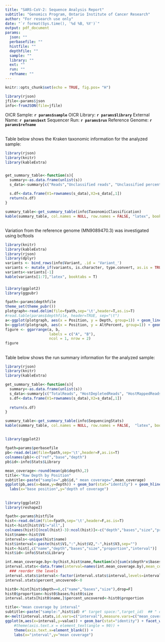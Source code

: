 ```yaml
---
title: "SARS-CoV-2: Sequence Analysis Report"
subtitle: "Genomics Program, Ontario Institute of Cancer Research"
author: "For research use only"
date: "`r format(Sys.time(), '%d %B, %Y')`"
output: pdf_document
params:
  json: ""
  perbasefile: ""
  histfile: ""
  depthfile: ""
  sample: ""
  library: ""
  ext: ""
  run: ""
  refname: ""
---
```


```r
knitr::opts_chunk$set(echo = TRUE, fig.pos= "H")

library(rjson)
jfile<-params$json
info<-fromJSON(file=jfile)

```

\fontfamily{lmr}\selectfont

OICR Sample: **`r params$sample`**
\newline
OICR Library: **`r params$library`**
\newline
External Name: **`r params$ext`**
\newline
Sequencer Run: **`r params$run`**
\newline
Reference Genome: **`r params$refname`**
\newline

## \textcolor{blue}{1. Taxonomic Classification }
Table below shows the Kraken taxonomic information for the analyzed sample:

``` r
library(rjson)
library(knitr)
library(kableExtra)


get_summary_table<-function(s){
  summary<-as.data.frame(unlist(s))
  s_data<-summary[c("Reads","Unclassified reads", "Unclassified percent","Severe acute respiratory syndrome-related coronavirus","Severe acute respiratory syndrome coronavirus 2","Homo sapiens"),,drop=F]

  s.df<-data.frame(V1=rownames(s_data),V2=s_data[,1])
  return(s.df)
}

summary_table<-get_summary_table(info$TaxonomicClassification)
kable(summary_table, col.names = NULL, row.names = FALSE, "latex", booktabs = T)

```

##  \textcolor{blue}{2. Variant Detection}
###  \textcolor{black}{2.1 Variant Table}

Variation from the reference genome (MN9089470.3) was investigated using bcftools 
\newline 

``` r
library(knitr)
library(kableExtra)
library(rjson)
library(dplyr)
variants <- bind_rows(info$Variant, .id = 'Variant_')
variants <- mutate_if(variants, is.character, type.convert, as.is = TRUE)
variants<-variants[-1]
kable(variants[1:7],"latex", booktabs = T)
```

###  \textcolor{black}{2.2 Sequence Summary, ( high quality bases, >Q13)}

```r
library(ggplot2)
library(ggpubr)

fpath<-params$depthfile
theme_set(theme_pubr())
plotgraph<-read.delim(file=fpath,sep='\t',header=T,as.is=T)
#read.table(params$depthfile, header=TRUE, sep="\t")
a<-ggplot(plotgraph, aes(x = Position, y = Depth, group=1)) + geom_line() + labs(title="Coverage") + ylab("Depth")
b<-ggplot(plotgraph, aes(x = Position, y = AltPercent, group=1)) + geom_line() + labs(title="ALT Percent Rate")+ scale_y_continuous(limits = c(0, 100))
figure <- ggarrange(a, b,
                    labels = c("A", "B"),
                    ncol = 1, nrow = 2)
figure
```


## \textcolor{blue}{3. Sequencing Stats}
Table below shows the run summary information for the analyzed sample:
\newline 

``` r
library(rjson)
library(knitr)
library(kableExtra)

get_summary_table<-function(s){
  summary<-as.data.frame(unlist(s))
  s_data<-summary[c("TotalReads", "HostDepletedReads", "HostMappedReads", "MappedTrimmedReads", "MeanCoverage", "MeanReadLength", "MeanInsertSize", "InsertSizeSD"),,drop=F]
  s.df<-data.frame(V1=rownames(s_data),V2=s_data[,1])
 
  return(s.df)
}

summary_table<-get_summary_table(info$SequencingStats)
kable(summary_table, col.names = NULL, row.names = FALSE,  "latex", booktabs = T)
```

##  \textcolor{blue}{4. Raw Sequencing Depth across the viral genome}

```r
library(ggplot2)

fpath=params$perbasefile
pb<-read.delim(file=fpath,sep='\t',header=F,as.is=T)
colnames(pb)<-c("ref","base","depth")
pb$id<-info$Stats$Library

mean_coverage<-round(mean(pb$depth),2) 
title<-"Raw Depth by Position"
subtitle<-paste("sample=",pb$id," mean coverage=",mean_coverage)
ggplot(pb,aes(x=base,y=depth)) + geom_bar(stat="identity") + geom_hline(yintercept=mean_coverage,col="red",linetype="dashed") +
  labs(x="base position",y="depth of coverage")

```

##  \textcolor{blue}{5. Coverage By Interval}

```r

library(ggplot2)
library(reshape2)

fpath<-params$histfile
hist<-read.delim(file=fpath,sep='\t',header=F,as.is=T)
hist<-hist[hist$V1!="all",]
colnames(hist)[(ncol(hist)-3):ncol(hist)]<-c("depth","bases","size","proportion")
hist$name<-hist$V4
intervals<-unique(hist$name)
hist$interval<-paste(hist$V1,":",hist$V2,"-",hist$V3,sep="")
hist<-hist[,c("name","depth","bases","size","proportion","interval")]
hist$id<-info$Stats$Library

int.mean_coverage.by<-by(hist,hist$name,function(x){sum(x$depth*x$bases)/as.numeric(x$size[1])})
interval.stats<-data.frame(interval=names(int.mean_coverage.by),mean_coverage=as.vector(int.mean_coverage.by),row.names=names(int.mean_coverage.by))
  ### reorder the levels
interval.stats$interval<-factor(interval.stats$interval,levels=intervals)
interval.stats$percent_uncovered<-0

hist0<-hist[hist$depth==0,c("name","bases","size"),drop=F]
hist0$proportion<-hist0$bases/hist0$size
interval.stats[hist0$name,]$percent_uncovered<-hist0$proportion

title<-"mean coverage by interval"
subtitle<-paste("sample:",hist$id) #" target space:",target_id)  ## " overall mean coverage=",mean_coverage,sep="")
m<-melt(interval.stats,id.vars=c("interval"),measure.vars=c("mean_coverage","percent_uncovered"),variable.name="metric",value.name="value")
ggplot(m,aes(x=interval,y=value)) + geom_bar(stat="identity") + facet_wrap(~metric,nrow=2,scales="free_y") +
    #theme(axis.text.x = element_text(angle = 90)) +
    theme(axis.text.x=element_blank()) +
    labs(x="interval",y="mean coverage")


```

